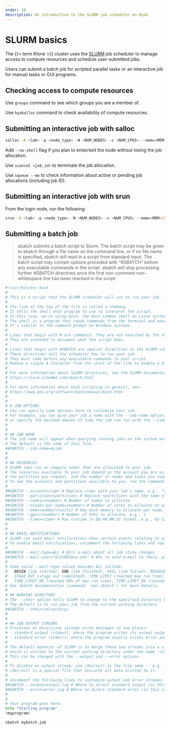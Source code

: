 ```yaml
---
order: 10
description: An introduction to the SLURM job scheduler on Hyak
---
```


# SLURM basics

The {{< term Klone >}} cluster uses the [SLURM](https://slurm.schedmd.com/) job scheduler to manage access to compute resources and schedule user-submitted jobs.

Users can submit a batch job for scripted parallel tasks or an interactive job for manual tasks or
GUI programs.

## Checking access to compute resources

Use `groups` command to see which groups you are a member of.

Use `hyakalloc` command to check availability of compute resources.

## Submitting an interactive job with salloc

```bash
salloc -A <lab> -p <node_type> -N <NUM_NODES> -c <NUM_CPUS> --mem=<MEM>[UNIT] --time=DD-HH:MM:SS
```

Add `--no-shell` flag if you plan to enter/exit the node without losing the job allocation.

Use `scancel <job_id>` to terminate the job allocation.

Use `squeue --me` to check information about active or pending job allocations (including job ID).

## Submitting an interactive job with srun

From the login node, run the following:

```bash
srun -A <lab> -p <node_type> -N <NUM_NODES> -c <NUM_CPUS> --mem=<MEM>[UNIT] --time=DD-HH:MM:SS --pty /bin/bash
```

## Submitting a batch job

>  sbatch submits a batch script to Slurm. The batch script may be given to sbatch through a file name on the command line, or if no file name is specified, sbatch will read in a script from standard input. The batch script may contain options preceded with "#SBATCH" before any executable commands in the script. sbatch will stop processing further #SBATCH directives once the first non-comment non-whitespace line has been reached in the script.

```.bash
#!/usr/bin/env bash
#
# This is a script that the SLURM scheduler will use to run your job.
#
# The line at the top of the file is called a shebang.
# It tells the shell what program to use to interpret the script.
# In this case, we're using bash, the most common shell on Linux systems.
# The shell is a program that reads commands from the terminal and executes them.
# It's similar to the command prompt on Windows systems.
#
# Lines that begin with # are comments. They are not executed by the shell.
# They are intended to document what the script does.
#
# Lines that begin with #SBATCH are special directives to the SLURM scheduler.
# These directives tell the scheduler how to run your job.
# They must come before any executable commands in your script.
# Remove a single # character from the start of the line to enable a directive.
#
# For more information about SLURM directives, see the SLURM documentation:
# https://slurm.schedmd.com/sbatch.html
#
# For more information about bash scripting in general, see:
# https://www.gnu.org/software/bash/manual/bash.html
#
#
# # JOB OPTIONS
# You can specify some options here to customize your job.
# For example, you can give your job a name with the --job-name option,
# or specify the maximum amount of time the job can run with the --time option.
#
#
# ## JOB NAME
# The job name will appear when querying running jobs on the system and in log files.
# The default is the name of this file.
##SBATCH --job-name=myjob
#
#
# ## RESOURCES
# SLURM jobs run on compute nodes that are allocated to your job.
# The resources available to your job depend on the account you are using,
# the partition you request, and the number of nodes and tasks you request.
# To see the accounts and partitions available to you, run the command `hyakalloc`.
#
##SBATCH --account=<lab> # Replace <lab> with your lab's name, e.g., "escience".
##SBATCH --partition=<partition> # Replace <partition> with the name of the partition you want to use, e.g., "gpu-a40".
##SBATCH --nodes=<number> # Number of nodes to allocate
##SBATCH --ntasks-per-node=<number> # Number of cores to allocate on each node
##SBATCH --mem=<number>[units] # How much memory to allocate per node, with units (M|G|T), e.g., 10G = 10 gigabytes
##SBATCH --gpus=<number> # Number of GPUs to allocate, e.g., 1
##SBATCH --time=<time> # Max runtime in DD-HH:MM:SS format, e.g., 02-12:00:00 = 1 day, 12 hours
#
#
# ## EMAIL NOTIFICATIONS
# SLURM can send email notifications when certain events relating to your job occur.
# To enable email notifications, uncomment the following lines and replace <status> and <email> with appropriate values:
#
##SBATCH --mail-type=ALL # Will e-mail about all job state changes
##SBATCH --mail-user="${USER}@uw.edu" # Who to send e-mail to (here, your username at uw.edu)
#
# Some valid --mail-type values besides ALL include:
#   BEGIN (job started), END (job finished), FAIL (job failed), REQUEUE (job requeued),
#   STAGE_OUT (stage out completed), TIME_LIMIT (reached max run time), TIME_LIMIT_50 (reached 50% of max run time),
#   TIME_LIMIT_80 (reached 80% of max run time), TIME_LIMIT_90 (reached 90% of max run time)
# See sbatch documentation (command: `man sbatch`) for more details.
#
# ## WORKING DIRECTORY
# The --chdir option tells SLURM to change to the specified directory before running your job.
# The default is to run your job from the current working directory.
##SBATCH --chdir=<directory>
#
#
# ## JOB OUTPUT STREAMS
# Processes on Unix/Linux systems write messages to two places:
# - standard output (stdout): where the program writes its normal output
# - standard error (stderr): where the program usually writes error and diagnostic messages
#
# The default behavior of SLURM is to merge these two streams into a single file,
# which is written to the current working directory under the name 'slurm-<jobid>.out'.
# This can be changed with the --output and --error options.
#
# To disable an output stream, use /dev/null as the file name -- e.g. --error=/dev/null
# /dev/null is a special file that discards all data written to it.
#
# Uncomment the following lines to customize output and error streams:
##SBATCH --output=output.log # Where to direct standard output (in this case, to the file 'output.log')
##SBATCH --error=error.log # Where to direct standard error (in this case, to the file 'error.log')
#
#
# Your program goes here:
echo "Starting program"
<myprogram>
```


```bash
sbatch mybatch.job
```